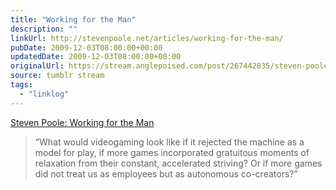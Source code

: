 ```yaml
---
title: "Working for the Man"
description: ""
linkUrl: http://stevenpoole.net/articles/working-for-the-man/
pubDate: 2009-12-03T08:00:00+00:00
updatedDate: 2009-12-03T08:00:00+00:00
originalUrl: https://stream.anglepoised.com/post/267442835/steven-poole-working-for-the-man
source: tumblr stream
tags:
  - "linklog"
---
```


[Steven Poole: Working for the Man][1]

> &ldquo;What would videogaming look like if it rejected the machine as a model for play, if more games incorporated gratuitous moments of relaxation from their constant, accelerated striving? Or if more games did not treat us as employees but as autonomous co-creators?&rdquo;

[1]: http://stevenpoole.net/articles/working-for-the-man/
